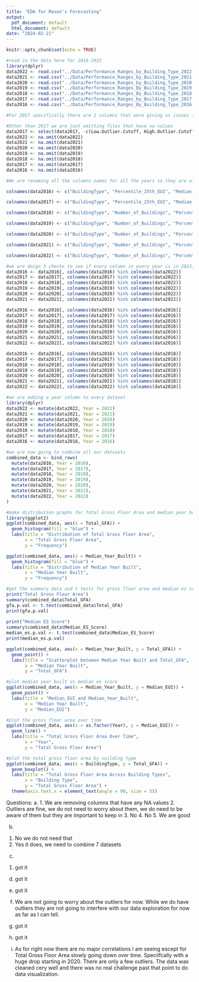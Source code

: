```yaml
---
title: "EDA for Mason's Forecasting"
output:
  pdf_document: default
  html_document: default
date: "2024-02-21"
---
```


```r
knitr::opts_chunk$set(echo = TRUE)
```


```r
#read in the data here for 2016-2022
library(dplyr)
data2022 <- read.csv("../Data/Performance_Ranges_by_Building_Type_2022.csv")
data2021 <- read.csv("../Data/Performance_Ranges_by_Building_Type_2021.csv")
data2020 <- read.csv("../Data/Performance_Ranges_by_Building_Type_2020.csv")
data2019 <- read.csv("../Data/Performance_Ranges_By_Building_Type_2019.csv")
data2018 <- read.csv("../Data/Performance_Ranges_By_Building_Type_2018.csv")
data2017 <- read.csv("../Data/Performance_Ranges_by_Building_Type_2017.csv")
data2016 <- read.csv("../Data/Performance_Ranges_By_Building_Type_2016.csv")
```


```r
#For 2017 specifically there are 2 columns that were giving us issues for data cleaning immediately.

#Other than 2017 we are just omitting files that have na values
data2017 <- select(data2017, -c(Low.Outlier.Cutoff, High.Outlier.Cutoff))
data2022 <- na.omit(data2022)
data2021 <- na.omit(data2021)
data2020 <- na.omit(data2020)
data2019 <- na.omit(data2019)
data2018 <- na.omit(data2018)
data2017 <- na.omit(data2017)
data2016 <- na.omit(data2016)
```


```r
#We are renaming all the columns names for all the years so they are all uniform so we can join them later. The order does not matter right now, we are going with the order of how they are in their respective files.

colnames(data2016) <- c("BuildingType", "Percentile_25th_EUI", "Median_EUI", "Percentile_75th_EUI", "Median_EUI_WN", "Median_Source_EUI", "Median_ES_Score", "Number_of_Buildings", "Total_GFA", "Median_GFA", "Median_Year_Built", "Percent_Electricity", "Percent_Gas", "Percent_Steam", "Percent_Other_Fuel")

colnames(data2017) <- c("BuildingType", "Percentile_25th_EUI", "Median_EUI", "Percentile_75th_EUI", "Median_EUI_WN", "Median_Source_EUI", "Median_ES_Score", "Number_of_Buildings", "Number_of_Buildings_with_ES_Score", "Total_GFA", "Median_GFA", "Median_Year_Built", "Percent_Electricity", "Percent_Gas", "Percent_Steam", "Percent_Other_Fuel")

colnames(data2018) <- c("BuildingType", "Number_of_Buildings", "Percentile_25th_EUI", "Median_EUI", "Percentile_75th_EUI", "Average_Site_EUI", "Average_Site_EUI_WN", "Median_EUI", "Median_ES_Score", "Total_GFA", "Median_GFA", "Median_Year_Built", "Not applies")

colnames(data2019) <- c("BuildingType", "Number_of_Buildings", "Percentile_25th_EUI", "Median_EUI", "Percentile_75th_EUI", "Median_EUI_WN", "Average_Site_EUI", "Average_Site_EUI_WN", "Median_Source_EUI", "Median_ES_Score", "Average_ES_Score", "Total_GFA", "Median_GFA", "Median_Year_Built", "Average_GHGSF", "MedianGHGSF")

colnames(data2020) <- c("BuildingType", "Number_of_Buildings", "Percentile_25th_EUI", "Median_EUI", "Percentile_75th_EUI", "Median_EUI_WN", "Average_Site_EUI", "Average_Site_EUI_WN", "Median_Source_EUI", "Median_ES_Score", "Average_ES_Score", "Total_GFA", "Median_GFA", "Median_Year_Built", "Average_GHGSF", "MedianGHGSF")

colnames(data2021) <- c("BuildingType", "Number_of_Buildings", "Percentile_25th_EUI", "Median_EUI", "Percentile_75th_EUI", "Median_EUI_WN", "Average_Site_EUI", "Average_Site_EUI_WN", "Median_Source_EUI", "Median_ES_Score", "Average_ES_Score", "Total_GFA", "Median_GFA", "Median_Year_Built", "Average_GHGSF", "MedianGHGSF")

colnames(data2022) <- c("BuildingType", "Number_of_Buildings", "Percentile_25th_EUI", "Median_EUI", "Percentile_75th_EUI", "Median_EUI_WN", "Average_Site_EUI", "Average_Site_EUI_WN", "Median_Source_EUI", "Median_ES_Score", "Average_ES_Score", "Total_GFA", "Median_GFA", "Median_Year_Built", "Average_GHGSF", "MedianGHGSF")

#we are doign 3 checks to see if every column in every year is in 2022, 2016 and 2018 respecitvely as I was having issues with incompatible dataset before
data2016 <- data2016[, colnames(data2016) %in% colnames(data2022)]
data2017 <- data2017[, colnames(data2017) %in% colnames(data2022)]
data2018 <- data2018[, colnames(data2018) %in% colnames(data2022)]
data2019 <- data2019[, colnames(data2019) %in% colnames(data2022)]
data2020 <- data2020[, colnames(data2020) %in% colnames(data2022)]
data2021 <- data2021[, colnames(data2021) %in% colnames(data2022)]

data2016 <- data2016[, colnames(data2016) %in% colnames(data2016)]
data2017 <- data2017[, colnames(data2017) %in% colnames(data2016)]
data2018 <- data2018[, colnames(data2018) %in% colnames(data2016)]
data2019 <- data2019[, colnames(data2019) %in% colnames(data2016)]
data2020 <- data2020[, colnames(data2020) %in% colnames(data2016)]
data2021 <- data2021[, colnames(data2021) %in% colnames(data2016)]
data2022 <- data2022[, colnames(data2022) %in% colnames(data2016)]

data2016 <- data2016[, colnames(data2016) %in% colnames(data2018)]
data2017 <- data2017[, colnames(data2017) %in% colnames(data2018)]
data2018 <- data2018[, colnames(data2018) %in% colnames(data2018)]
data2019 <- data2019[, colnames(data2019) %in% colnames(data2018)]
data2020 <- data2020[, colnames(data2020) %in% colnames(data2018)]
data2021 <- data2021[, colnames(data2021) %in% colnames(data2018)]
data2022 <- data2022[, colnames(data2022) %in% colnames(data2018)]

#we are adding a year column to every dataset 
library(dplyr)
data2022 <- mutate(data2022, Year = 2022)
data2021 <- mutate(data2021, Year = 2021)
data2020 <- mutate(data2020, Year = 2020)
data2019 <- mutate(data2019, Year = 2019)
data2018 <- mutate(data2018, Year = 2018)
data2017 <- mutate(data2017, Year = 2017)
data2016 <- mutate(data2016, Year = 2016)
```

```r
#we are now going to combine all our datasets
combined_data <- bind_rows(
  mutate(data2016, Year = 2016),
  mutate(data2017, Year = 2017),
  mutate(data2018, Year = 2018),
  mutate(data2019, Year = 2019),
  mutate(data2020, Year = 2020),
  mutate(data2021, Year = 2021),
  mutate(data2022, Year = 2022)
)


```

```r

#make distribution graphs for Total Gross Floor Area and median year built
library(ggplot2)
ggplot(combined_data, aes(x = Total_GFA)) +
  geom_histogram(fill = "blue") +
  labs(title = "Distribution of Total Gross Floor Area",
       x = "Total Gross Floor Area",
       y = "Frequency")

ggplot(combined_data, aes(x = Median_Year_Built)) +
  geom_histogram(fill = "blue") +
  labs(title = "Distribution of Median Year Built",
       x = "Median Year Built",
       y = "Frequency")
```


```r
#get the summary data and t tests for gross floor area and median es score
print("Total Gross Floor Area")
summary(combined_data$Total_GFA)
gfa.p.val <- t.test(combined_data$Total_GFA)
print(gfa.p.val)  
  
print("Median ES Score")
summary(combined_data$Median_ES_Score)
median_es.p.val <- t.test(combined_data$Median_ES_Score)
print(median_es.p.val)  
```
```r
ggplot(combined_data, aes(x = Median_Year_Built, y = Total_GFA)) +
  geom_point() +
  labs(title = "Scatterplot between Median Year Built and Total_GFA",
       x = "Median Year Built",
       y = "Total_GFA")

```


```r
#plot median year built vs median es score
ggplot(combined_data, aes(x = Median_Year_Built, y = Median_EUI)) +
  geom_point() +
  labs(title = "Median_EUI and Median_Year_Built",
       x = "Median Year Built",
       y = "Median_EUI")

```

```r
#plot the gross floor area over time
ggplot(combined_data, aes(x = as.factor(Year), y = Median_EUI)) +
  geom_line() +
  labs(title = "Total Gross Floor Area Over Time",
       x = "Year",
       y = "Total Gross Floor Area")
```

```r
#plot the total gross floor area by vuilding type
ggplot(combined_data, aes(x = BuildingType, y = Total_GFA)) +
  geom_boxplot() +
  labs(title = "Total Gross Floor Area Across Building Types",
       x = "Building Type",
       y = "Total Gross Floor Area") +
  theme(axis.text.x = element_text(angle = 90, size = 5)) 
```

Questions:
a. 
1. We are removing columns that have any NA values
2. Outliers are fine, we do not need to worry about them, we do need to be aware of them but they are important to keep in
3. No
4. No
5. We are good

b. 
1. No we do not need that
2. Yes it does, we need to combine 7 datasets

c. 
1. got it

d. got it
e. got it
f. We are not going to worry about the outliers for now. While we do have outliers they are not going to interfere with our data exploration for now as far as I can tell.
h. got it

i. got it 

j. As for right now there are no major correlations I am seeing escept for Total Gross Floor Area slowly going down over time. Speciifcally with a huge drop starting in 2020. There are only a few outliers. The data was cleaned cery well and there was no real challenge past that point to do data visualization.
